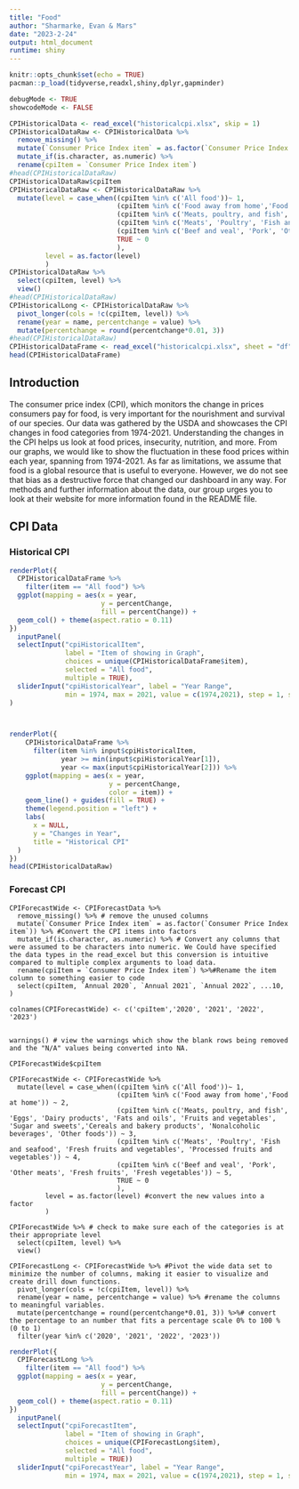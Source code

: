 ```yaml
---
title: "Food"
author: "Sharmarke, Evan & Mars"
date: "2023-2-24"
output: html_document
runtime: shiny
---
```


```r
knitr::opts_chunk$set(echo = TRUE)
pacman::p_load(tidyverse,readxl,shiny,dplyr,gapminder)

debugMode <- TRUE
showcodeMode <- FALSE

```

```r
CPIHistoricalData <- read_excel("historicalcpi.xlsx", skip = 1)
CPIHistoricalDataRaw <- CPIHistoricalData %>%
  remove_missing() %>%
  mutate(`Consumer Price Index item` = as.factor(`Consumer Price Index item`)) %>%
  mutate_if(is.character, as.numeric) %>% 
  rename(cpiItem = `Consumer Price Index item`)
#head(CPIHistoricalDataRaw)
CPIHistoricalDataRaw$cpiItem
CPIHistoricalDataRaw <- CPIHistoricalDataRaw %>% 
  mutate(level = case_when((cpiItem %in% c('All food'))~ 1,
                           (cpiItem %in% c('Food away from home','Food at home')) ~ 2,
                           (cpiItem %in% c('Meats, poultry, and fish', 'Eggs', 'Dairy products', 'Fats and oils', 'Fruits and vegetables', 'Sugar and sweets','Cereals and bakery products', 'Nonalcoholic beverages', 'Other foods')) ~ 3,
                           (cpiItem %in% c('Meats', 'Poultry', 'Fish and seafood', 'Fresh fruits and vegetables', 'Processed fruits and vegetables')) ~ 4,
                           (cpiItem %in% c('Beef and veal', 'Pork', 'Other meats', 'Fresh fruits', 'Fresh vegetables')) ~ 5,
                           TRUE ~ 0
                           ),
         level = as.factor(level)
         )
CPIHistoricalDataRaw %>% 
  select(cpiItem, level) %>%
  view()
#head(CPIHistoricalDataRaw)
CPIHistoricalLong <- CPIHistoricalDataRaw %>% 
  pivot_longer(cols = !c(cpiItem, level)) %>%
  rename(year = name, percentchange = value) %>% 
  mutate(percentchange = round(percentchange*0.01, 3))
#head(CPIHistoricalDataRaw)
CPIHistoricalDataFrame <- read_excel("historicalcpi.xlsx", sheet = "df")
head(CPIHistoricalDataFrame)
```


## Introduction

The consumer price index (CPI), which monitors the change in prices consumers pay for food, is very important for the nourishment and survival of our species. Our data was gathered by the USDA and showcases the CPI changes in food categories from 1974-2021. Understanding the changes in the CPI helps us look at food prices, insecurity, nutrition, and more. From our graphs, we would like to show the fluctuation in these food prices within each year, spanning from 1974-2021. As far as limitations, we assume that food is a global resource that is useful to everyone. However, we do not see that bias as a destructive force that changed our dashboard in any way. For methods and further information about the data, our group urges you to look at their website for more information found in the README file. 

## CPI Data {.tabset}

### Historical CPI

```r
renderPlot({
  CPIHistoricalDataFrame %>%
    filter(item == "All food") %>%
  ggplot(mapping = aes(x = year,
                       y = percentChange,
                       fill = percentChange)) + 
  geom_col() + theme(aspect.ratio = 0.11)
})
  inputPanel(
  selectInput("cpiHistoricalItem", 
              label = "Item of showing in Graph",
              choices = unique(CPIHistoricalDataFrame$item),
              selected = "All food",
              multiple = TRUE),
  sliderInput("cpiHistoricalYear", label = "Year Range",
              min = 1974, max = 2021, value = c(1974,2021), step = 1, sep = ""),
)



renderPlot({
    CPIHistoricalDataFrame %>%
      filter(item %in% input$cpiHistoricalItem,
             year >= min(input$cpiHistoricalYear[1]), 
             year <= max(input$cpiHistoricalYear[2])) %>%
    ggplot(mapping = aes(x = year,
                         y = percentChange,
                         color = item)) + 
    geom_line() + guides(fill = TRUE) + 
    theme(legend.position = "left") + 
    labs(
      x = NULL,
      y = "Changes in Year",
      title = "Historical CPI"
  )
})
head(CPIHistoricalDataRaw)

```

### Forecast CPI

``` 
CPIForecastWide <- CPIForecastData %>% 
  remove_missing() %>% # remove the unused columns
  mutate(`Consumer Price Index item` = as.factor(`Consumer Price Index item`)) %>% #Convert the CPI items into factors
  mutate_if(is.character, as.numeric) %>% # Convert any columns that were assumed to be characters into numeric. We Could have specified the data types in the read_excel but this conversion is intuitive compared to multiple complex arguments to load data.
  rename(cpiItem = `Consumer Price Index item`) %>%#Rename the item column to something easier to code
  select(cpiItem, `Annual 2020`, `Annual 2021`, `Annual 2022`, ...10, )
  
colnames(CPIForecastWide) <- c('cpiItem','2020', '2021', '2022', '2023')
  

warnings() # view the warnings which show the blank rows being removed and the "N/A" values being converted into NA.

CPIForecastWide$cpiItem

CPIForecastWide <- CPIForecastWide %>%
  mutate(level = case_when((cpiItem %in% c('All food'))~ 1,
                           (cpiItem %in% c('Food away from home','Food at home')) ~ 2,
                           (cpiItem %in% c('Meats, poultry, and fish', 'Eggs', 'Dairy products', 'Fats and oils', 'Fruits and vegetables', 'Sugar and sweets','Cereals and bakery products', 'Nonalcoholic beverages', 'Other foods')) ~ 3,
                           (cpiItem %in% c('Meats', 'Poultry', 'Fish and seafood', 'Fresh fruits and vegetables', 'Processed fruits and vegetables')) ~ 4,
                           (cpiItem %in% c('Beef and veal', 'Pork', 'Other meats', 'Fresh fruits', 'Fresh vegetables')) ~ 5,
                           TRUE ~ 0
                           ),
         level = as.factor(level) #convert the new values into a factor
         )

CPIForecastWide %>% # check to make sure each of the categories is at their appropriate level
  select(cpiItem, level) %>%
  view()

CPIForecastLong <- CPIForecastWide %>% #Pivot the wide data set to minimize the number of columns, making it easier to visualize and create drill down functions.
  pivot_longer(cols = !c(cpiItem, level)) %>%
  rename(year = name, percentchange = value) %>% #rename the columns to meaningful variables.
  mutate(percentchange = round(percentchange*0.01, 3)) %>%# convert the percentage to an number that fits a percentage scale 0% to 100 % (0 to 1)
  filter(year %in% c('2020', '2021', '2022', '2023'))
```

```r
renderPlot({
  CPIForecastLong %>%
    filter(item == "All food") %>%
  ggplot(mapping = aes(x = year,
                       y = percentChange,
                       fill = percentChange)) + 
  geom_col() + theme(aspect.ratio = 0.11)
})
  inputPanel(
  selectInput("cpiForecastItem", 
              label = "Item of showing in Graph",
              choices = unique(CPIForecastLong$item),
              selected = "All food",
              multiple = TRUE))
  sliderInput("cpiForecastYear", label = "Year Range",
              min = 1974, max = 2021, value = c(1974,2021), step = 1, sep = "")
```
